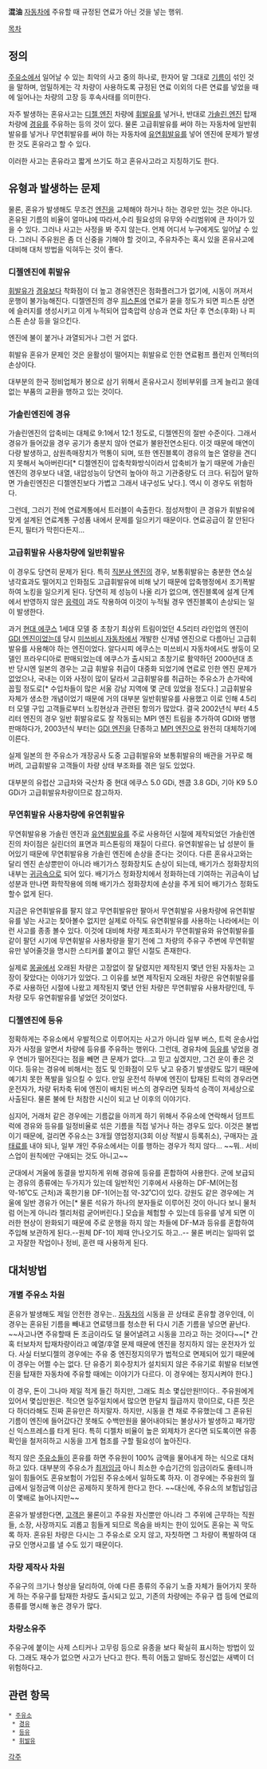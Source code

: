 '''混油'''
[[자동차]]에 주유할 때 규정된 연료가 아닌 것을 넣는 행위.


[[목차]]

== 정의 ==
[[주유소]]에서 일어날 수 있는 최악의 사고 중의 하나로, 한자어 말 그대로 [[기름]]이 섞인 것을 말하며, 엄밀하게는 각 차량이 사용하도록 규정된 연료 이외의 다른 연료를 넣었을 때에 일어나는 차량의 고장 등 후속사태를 의미한다. 

자주 발생하는 혼유사고는 [[디젤 엔진]] 차량에 [[휘발유]]를 넣거나, 반대로 [[가솔린 엔진]] 탑재차량에 [[경유]]를 주유하는 등의 것이 있다. 물론 고급휘발유를 써야 하는 자동차에 일반휘발유를 넣거나 무연휘발유를 써야 하는 자동차에 [[유연휘발유]]를 넣어 엔진에 문제가 발생한 것도 혼유라고 할 수 있다.

이러한 사고는 혼유라고 짧게 쓰기도 하고 혼유사고라고 지칭하기도 한다.

== 유형과 발생하는 문제 ==
물론, 혼유가 발생해도 무조건 [[엔진]]을 교체해야 하거나 하는 경우만 있는 것은 아니다. 혼유된 기름의 비율이 얼마냐에 따라서,수리 필요성의 유무와 수리범위에 큰 차이가 있을 수 있다. 그러나 사고는 사정을 봐 주지 않는다. 언제 어디서 누구에게도 일어날 수 있다. 그러니 주유원은 좀 더 신중을 기해야 할 것이고, 주유차주는 혹시 있을 혼유사고에 대비해 대처 방법을 익혀두는 것이 좋다.

=== 디젤엔진에 휘발유 ===
[[휘발유]]가 [[경유]]보다 착화점이 더 높고 경유엔진은 점화플러그가 없기에, 시동이 꺼져서 운행이 불가능해진다. 디젤엔진의 경우 [[피스톤]]에 연료가 묻을 정도가 되면 피스톤 상면에 슬러지를 생성시키고 이게 누적되어 압축압력 상승과 연료 차단 후 연소(후화) 나 피스톤 손상 등을 일으킨다.

엔진에 불이 붙거나 과열되거나 그런 거 없다.

휘발유 혼유가 문제인 것은 윤활성이 떨어지는 휘발유로 인한 연료펌프 플린저 인젝터의 손상이다.

대부분의 한국 정비업체가 봉으로 삼기 위해서 혼유사고시 정비부위를 크게 늘리고 쓸데없는 부품의 교환을 행하고 있는 것이다. 

=== 가솔린엔진에 경유 ===
가솔린엔진의 압축비는 대체로 9:1에서 12:1 정도로, 디젤엔진의 절반 수준이다. 그래서 경유가 들어갔을 경우 공기가 충분치 않아 연료가 불완전연소된다. 이것 때문에 매연이 다량 발생하고, 삼원촉매장치가 먹통이 되며, 또한 엔진블록이 경유의 높은 열량을 견디지 못해서 녹아버린다[* 디젤엔진이 압축착화방식이라서 압축비가 높기 때문에 가솔린엔진의 경우보다 내열, 내압성능이 당연히 높아야 하고 기관중량도 더 크다. 뒤집어 말하면 가솔린엔진은 디젤엔진보다 가볍고 그래서 내구성도 낮다.]. 역시 이 경우도 위험하다. 

그런데, 그러기 전에 연료계통에서 트러블이 속출한다. 점성저항이 큰 경유가 휘발유에 맞게 설계된 연료계통 구성품 내에서 문제를 일으키기 때문이다. 연료공급이 잘 안된다든지, 필터가 막힌다든지...

=== 고급휘발유 사용차량에 일반휘발유 ===
이 경우도 당연히 문제가 된다. 특히 [[GDI 엔진|직분사 엔진]]의 경우, 보통휘발유는 충분한 연소실 냉각효과도 떨어지고 인화점도 고급휘발유에 비해 낮기 때문에 압축행정에서 조기폭발하여 노킹을 일으키게 된다. 당연히 제 성능이 나올 리가 없으며, 엔진블록에 설계 단계에서 반영하지 않은 [[응력]]이 과도 작용하여 이것이 누적될 경우 엔진블록이 손상되는 일이 발생한다.

과거 [[현대 에쿠스]] 1세대 모델 중 초창기 최상위 트림이었던 4.5리터 라인업의 엔진이 [[GDI 엔진]]이었는데 당시 [[미쓰비시 자동차]]에서 개발한 신개념 엔진으로 다름아닌 고급휘발유를 사용해야 하는 엔진이었다. 알다시피 에쿠스는 미쓰비시 자동차에서도 쌍둥이 모델인 프라우디아로 판매되었는데 에쿠스가 출시되고 초창기로 활약하던 2000년대 초반 당시엔 일본의 경우는 고급 휘발유 취급이 대중화 되었기에 연료로 인한 엔진 문제가 없었으나, 국내는 이와 사정이 많이 달라서 고급휘발유를 취급하는 주유소가 손가락에 꼽힐 정도로[* 수입차들이 많은 서울 강남 지역에 몇 군데 있었을 정도다.] 고급휘발유 자체가 생소한 개념이었기 때문에 거의 대부분 일반휘발유를 사용했고 이로 인해 4.5리터 모델 구입 고객들로부터 노킹현상과 관련된 항의가 많았다. 결국 2002년식 부터 4.5리터 엔진의 경우 일반 휘발유로도 잘 작동되는 MPI 엔진 트림을 추가하여 GDI와 병행 판매하다가, 2003년식 부터는 [[GDI 엔진]]을 단종하고 [[MPI 엔진]]으로 완전히 대체하기에 이른다.

실제 일본의 한 주유소가 개장공사 도중 고급휘발유와 보통휘발유의 배관을 거꾸로 해 버려, 고급휘발유 고객들이 차량 상태 부조화를 겪은 일도 있었다.

대부분의 유럽산 고급차와 국산차 중 현대 에쿠스 5.0 GDi, 젠쿱 3.8 GDi, 기아 K9 5.0 GDi가 고급휘발유차량이므로 참고하자.

=== 무연휘발유 사용차량에 유연휘발유 ===
무연휘발유용 가솔린 엔진과 [[유연휘발유]]를 주로 사용하던 시절에 제작되었던 가솔린엔진의 차이점은 실린더의 표면과 피스톤링의 재질이 다르다. 유연휘발유는 납 성분이 들어있기 때문에 무연휘발유용 가솔린 엔진에 손상을 준다는 것이다. 다른 혼유사고와는 달리 엔진 손상뿐만이 아니라 배기가스 정화장치도 손상이 되는데, 배기가스 정화장치의 내부는 [[귀금속]]으로 되어 있다. 배기가스 정화장치에서 정화하는데 기여하는 귀금속이 납성분과 만나면 화학작용에 의해 배기가스 정화장치에 손상을 주게 되어 배기가스 정화도 할수 없게 된다.

지금은 유연휘발유를 팔지 않고 무연휘발유만 팔아서 무연휘발유 사용차량에 유연휘발유를 넣는 사고는 찾아볼수 없지만 실제로 아직도 유연휘발유를 사용하는 나라에서는 이런 사고를 종종 볼수 있다. 이것에 대비해 차량 제조회사가 무연휘발유와 유연휘발유를 같이 팔던 시기에 무연휘발유 사용차량을 팔기 전에 그 차량의 주유구 주변에 무연휘발유만 넣어줄것을 명시한 스티커를 붙이고 팔던 시절도 존재한다.

실제로 [[몽골]]에서 오래된 차량은 고장없이 잘 달렸지만 제작된지 몇년 안된 자동차는 고장이 잦았다는 이야기가 있었다. 그 이유를 보면 제작된지 오래된 차량은 유연휘발유를 주로 사용하던 시절에 나왔고 제작된지 몇년 안된 차량은 무연휘발유 사용차량인데, 두차량 모두 유연휘발유를 넣었던 것이었다.

=== 디젤엔진에 등유 ===
정확하게는 주유소에서 우발적으로 이루어지는 사고가 아니라 일부 버스, 트럭 운송사업자가 사정을 알면서 차량에 등유를 주유하는 행위다. 그런데, 경유차에 [[등유]]를 넣었을 경우 연비가 떨어진다는 점을 빼면 큰 문제가 없다...고 믿고 싶겠지만, 그건 운이 좋은 것이다. 등유는 경유에 비해서는 점도 및 인화점이 모두 낮고 유증기 발생량도 많기 때문에 예기치 못한 폭발을 일으킬 수 있다. 만일 운전석 하부에 엔진이 탑재된 트럭의 경우라면 운전자가, 차량 뒤차축 뒤에 엔진이 배치된 버스의 경우라면 뒷좌석 승객이 저세상으로 사출된다. 물론 불에 탄 처참한 시신이 되고 난 이후의 이야기다.

심지어, 거래처 같은 경우에는 기름값을 아끼게 하기 위해서 주유소에 연락해서 덤프트럭에 경유와 등유를 일정비율로 섞은 기름을 직접 넣거나 하는 경우도 있다. 이것은 불법이기 때문에, 걸리면 주유소는 3개월 영업정지(3회 이상 적발시 등록취소), 구매자는 [[과태료]]를 내야 되나, 일부 개인 주유소에서는 이를 행하는 경우가 적지 않다... ~~뭐.. 서비스업이 원칙에만 구애되는 것도 아니고~~

군대에서 겨울에 동결을 방지하게 위해 경유에 등유를 혼합하여 사용한다. 군에 보급되는 경유의 종류에는 두가지가 있는데 일반적인 기후에서 사용하는 DF-M(어는점 약-16˚C도 근처)과 혹한기용 DF-1(어는점 약-32˚C)이 있다. 강원도 같은 경우에는 겨울에 일반 경유가 어는[* 물론 석유가 하나의 분자들로 이루어진 것이 아니다 보니 물처럼 어는게 아니라 젤리처럼 굳어버린다.] 모습을 체험할 수 있는데 등유를 넣게 되면 이러한 현상이 완화되기 때문에 주로 운행을 하지 않는 차들에 DF-M과 등유를 혼합하여 주입해 보관하게 된다.--원체 DF-1이 제때 안나오기도 하고..-- 물론 버리는 일따위 없고 자잘한 작업이나 정비, 훈련 때 사용하게 된다.
== 대처방법 ==
=== 개별 주유소 차원 ===
혼유가 발생해도 제일 안전한 경우는.. [[자동차]]의 시동을 끈 상태로 혼유할 경우인데, 이 경우는 혼유된 기름을 빼내고 연료탱크를 청소한 뒤 다시 기존 기름을 넣으면 끝난다. ~~사고나면 주유할때 돈 조금이라도 덜 물어낼려고 시동을 끄라고 하는 것이다~~[* 간혹 터보차저 탑재차량이라고 예열/후열 문제 때문에 엔진을 정지하지 않는 운전자가 있다. 사실 터보디젤의 경우에는 주유 중 엔진정지의무가 법적으로 면제되어 있기 때문에 이 경우는 어쩔 수는 없다. 단 유증기 회수장치가 설치되지 않은 주유기로 휘발유 터보엔진을 탑재한 자동차에 주유할 때에는 이야기가 다르다. 이 경우에는 정지시켜야 한다.]

이 경우, 돈이 그나마 제일 적게 들긴 하지만, 그래도 최소 몇십만원!!이다.. 주유원에게 있어서 몇십만원은. 적으면 일주일치에서 많으면 한달치 월급까지 깎이므로, 다른 짓은 다 하더라해도 진짜 혼유만은 하지말자. 하지만, 시동을 켠 채로 주유했는데 그 혼유된 기름이 엔진에 들어갔다간 못해도 수백만원을 물어내야되는 불상사가 발생하고 패가망신 익스프레스를 타게 된다. 특히 디젤차 비율이 높은 외제차가 온다면 되도록이면 유종확인을 철저히하고 시동을 끄게 협조를 구할 필요성이 높아진다.

적지 않은 [[주유소]]들이 혼유를 하면 주유원이 100% 금액을 물어내게 하는 식으로 대처하고 있다. 대부분의 주유소가 [[최저임금]] 아니 최소한 수습기간의 임금이라도 줄테니까 일이 힘들어도 혼유보험이 가입된 주유소에서 일하도록 하자. 이 경우에는 주유원의 월급에서 일정금액 이상은 공제하지 못하게 한다고 한다. ~~대신에, 주유소의 보험납임금이 몇배로 늘어나지만~~

혼유가 발생한다면, [[고객]]은 물론이고 주유원 자신뿐만 아니라 그 주위에 근무하는 직원들, 소장, 사장까지도 괴롭고 힘들게 되므로 목숨을 바치는 한이 있어도 혼유는 꼭 막도록 하자. 혼유된 차량은 다시는 그 주유소로 오지 않고, 자칫하면 그 차량이 폭발하여 대규모 인명사고를 낼 수도 있기 때문이다.

=== 차량 제작사 차원 ===
주유구의 크기나 형상을 달리하여, 아예 다른 종류의 주유기 노즐 자체가 들어가지 못하게 하는 주유구를 탑재한 차량도 출시되고 있고, 기존의 차량에는 주유구 캡 등에 연료의 종류를 명시해 놓은 경우가 많다.

=== 차량소유주 ===
주유구에 붙이는 사제 스티커나 고무링 등으로 유종을 보다 확실히 표시하는 방법이 있다. 그래도 재수가 없으면 사고가 난다고 한다. 특히 어둡고 알바도 정신없는 새벽이 더 위험하다고.

== 관련 항목 ==
 * [[주유소]]
  * [[경유]]
  * [[등유]]
  * [[휘발유]]


[[각주]]
